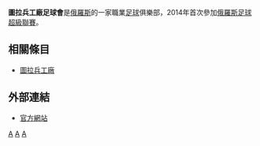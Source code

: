 {{noteTA|G1=足球
|G2=俄超
|T=zh-hans:图拉兵工厂足球俱乐部; zh-hk:圖拉兵工廠足球會; zh-tw: 圖拉兵工廠足球俱樂部;
|1=zh-hans:图拉兵工厂足球俱乐部; zh-hk:圖拉兵工廠足球會; zh-tw: 圖拉兵工廠足球俱樂部;
|2=zh-hans:足球俱乐部;zh-hk:足球會;zh-tw:足球俱樂部; 
}}
{{Infobox football club
| clubname   = 圖拉兵工廠
| image      = 
| fullname   = 圖拉兵工廠足球會
| nickname   =  "Red-yellows" (紅黃軍團)、<br/>"Canoneers" (加農砲手)、<br/>"Pryaniki" (圖拉薑餅)、<br/>"Pushkari" (火砲兵)、<br/>"Oruzheyniki" (槍手)、<br/>"Samovar" (莎慕瓦人)
| founded    = {{Start date and age|1946}}
| ground     = [[圖拉兵工廠體育場|圖拉兵工廠體育場]]
| capacity   = 20,048
| chairman   = Pyotr Koshelnikov
| manager    = [[Dmitri_Alenichev|Dmitri Alenichev]]
| league     = [[俄羅斯全國足球聯賽|俄羅斯全國足球聯賽]]
| season     = 2021–22
| position   = 俄超，第 16 位（降班）
| <!-- домашняя форма -->
| pattern_la1 = _arsenaltula1617h
 | pattern_b1  = _arsenaltula1617h
 | pattern_ra1 = _arsenaltula1617h
 | pattern_sh1 = _arsenaltula1617h
 | pattern_so1 = 
 | leftarm1    = FF0000
 | body1       = FF0000
 | rightarm1   = FF0000
 | shorts1     = FF0000
 | socks1      = FF0000
| pattern_la2 = _arsenaltula1617a
 | pattern_b2  = _arsenaltula1617a
 | pattern_ra2 = _arsenaltula1617a
 | pattern_sh2 = _arsenaltula1617a
 | pattern_so2 = 
 | leftarm2    = 000000
 | body2       = 000000
 | rightarm2   = 000000
 | shorts2     = 000000
 | socks2      = 000000
| pattern_la3 = _arsenaltula1617t
 | pattern_b3  = _arsenaltula1617t
 | pattern_ra3 = _arsenaltula1617t
 | pattern_sh3 = _arsenaltula1617t
 | pattern_so3 = 
 | leftarm3    = FFFFFF
 | body3       = FFFFFF
 | rightarm3   = FFFFFF
 | shorts3     = FFFFFF
 | socks3      = FFFFFF
}}

'''圖拉兵工廠足球會'''是[[俄羅斯|俄羅斯]]的一家職業[[足球|足球]]俱樂部，2014年首次參加[[俄羅斯足球超級聯賽|俄羅斯足球超級聯賽]]。

== 相關條目 == 
*[[圖拉兵工廠|圖拉兵工廠]]

==外部連結==
*[http://arsenaltula.ru/ 官方網站] {{Wayback|url=http://arsenaltula.ru/ |date=20130721012545 }}

{{俄甲联赛球队}}
{{俄超球會}}

[[Category:俄羅斯足球俱樂部|A]]
[[Category:1946年建立的足球俱樂部|A]]
[[Category:1946年俄羅斯建立|A]]